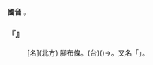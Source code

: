 
=={{ruby|腳|·ㄐㄧㄡ}}==



'''國音''' {{ruby|·|ㄐㄧㄡ}}{{ruby|←|ㄐㄧㄠˇ}}。

    

==='''『{{ruby|裹|ㄍㄨㄛˇ}}{{ruby|腳|·ㄐㄧㄡ}}』'''===
: [名](北方) 腳布條。(台)({{ruby|古|ㄍㆦˋ}}{{ruby|早|ㄗㄚˋ}}{{ruby|婦|ㄏㄨ˫}}{{ruby|人|ㆢㄧㄣˊ/ㄌㄧㄣˊ}}{{ruby|縛|ㄅㄚㆶ ͘}}{{ruby|骹|ㄎㄚ}}{{ruby|丌|ㆤ}}){{ruby|腳|ㄎㄚ}}{{ruby|帛|ㄅㆤㆷ ͘}}→{{ruby|骹|ㄎㄚ}}{{ruby|帛|ㄅㆤㆷ ͘}}。又名「{{ruby|腳|ㄎㄚ}}{{ruby|帛|ㄅㆤㆷ ͘}}{{ruby|布|ㄅㆦ˪}}」。
    
